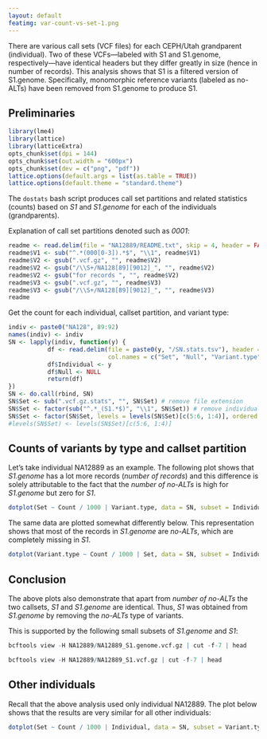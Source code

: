 ```yaml
---
layout: default
featimg: var-count-vs-set-1.png
---
```


There are various call sets (VCF files) for each CEPH/Utah grandparent (individual).  Two of these VCFs---labeled with S1 and S1.genome, respectively---have identical headers but they differ greatly in size (hence in number of records).  This analysis shows that S1 is a filtered version of S1.genome.  Specifically, monomorphic reference variants (labeled as no-ALTs) have been removed from S1.genome to produce S1.

## Preliminaries

```r
library(lme4)
library(lattice)
library(latticeExtra)
opts_chunk$set(dpi = 144)
opts_chunk$set(out.width = "600px")
opts_chunk$set(dev = c("png", "pdf"))
lattice.options(default.args = list(as.table = TRUE))
lattice.options(default.theme = "standard.theme")
```

The `dostats` bash script produces call set partitions and related statistics (counts) based on *S1* and *S1.genome* for each of the individuals (grandparents).

Explanation of call set partitions denoted such as *0001*:

```r
readme <- read.delim(file = "NA12889/README.txt", skip = 4, header = FALSE)
readme$V1 <- sub("^.*(000[0-3]).*$", "\\1", readme$V1)
readme$V2 <- gsub(".vcf.gz", "", readme$V2)
readme$V2 <- gsub("/\\S+/NA128[89][9012]_", "", readme$V2)
readme$V2 <- gsub("for records ", "", readme$V2)
readme$V3 <- gsub(".vcf.gz", "", readme$V3)
readme$V3 <- gsub("/\\S+/NA128[89][9012]_", "", readme$V3)
readme
```

Get the count for each individual, callset partition, and variant type:

```r
indiv <- paste0("NA128", 89:92)
names(indiv) <- indiv
SN <- lapply(indiv, function(y) {
           df <- read.delim(file = paste0(y, "/SN.stats.tsv"), header = FALSE,
                            col.names = c("Set", "Null", "Variant.type", "Count"))
           df$Individual <- y
           df$Null <- NULL
           return(df)
})
SN <- do.call(rbind, SN)
SN$Set <- sub(".vcf.gz.stats", "", SN$Set) # remove file extension
SN$Set <- factor(sub("^.*_(S1.*$)", "\\1", SN$Set)) # remove individual-specific info from Set
SN$Set <- factor(SN$Set, levels = levels(SN$Set)[c(5:6, 1:4)], ordered = TRUE)
#levels(SN$Set) <- levels(SN$Set)[c(5:6, 1:4)]
```

## Counts of variants by type and callset partition

Let's take individual NA12889 as an example.  The following plot shows that *S1.genome* has a lot more records (*number of records*) and this difference is solely attributable to the fact that the *number of no-ALTs* is high for *S1.genome* but zero for *S1*.

```r
dotplot(Set ~ Count / 1000 | Variant.type, data = SN, subset = Individual == "NA12889", scales = list(x = list(relation = "free")))
```

The same data are plotted somewhat differently below.  This representation shows that most of the records in *S1.genome* are *no-ALTs*, which are completely missing in *S1*.

```r
dotplot(Variant.type ~ Count / 1000 | Set, data = SN, subset = Individual == "NA12889")
```

## Conclusion

The above plots also demonstrate that apart from *number of no-ALTs* the two callsets, *S1* and *S1.genome* are identical. Thus, *S1* was obtained from  *S1.genome* by removing the *no-ALTs* type of variants.

This is supported by the following small subsets of *S1.genome* and *S1*:

```r
bcftools view -H NA12889/NA12889_S1.genome.vcf.gz | cut -f-7 | head
```

```r
bcftools view -H NA12889/NA12889_S1.vcf.gz | cut -f-7 | head
```

## Other individuals

Recall that the above analysis used only individual NA12889.  The plot below shows that the results are very similar for all other individuals:

```r
dotplot(Set ~ Count / 1000 | Individual, data = SN, subset = Variant.type == "number of SNPs:", main = "number of SNPs:")
```
